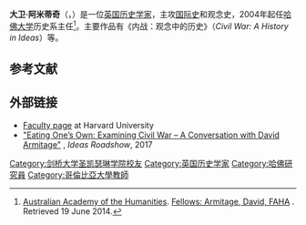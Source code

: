 {{Infobox person
| name        = David Armitage
| honorific_prefix = Professor
| image       = <!-- just the filename, without the File: or Image: prefix or enclosing [[brackets|brackets]] -->
| alt         = 
| caption     = 
| birth_date  = {{Birth year and age|1965}}
| birth_place = 英格兰[[斯托克波特|斯托克波特]]
| alma_mater  = [[剑桥大学圣凯瑟琳学院|剑桥大学圣凯瑟琳学院]]（BA，PhD）
| occupation  = 历史学者
| employer    = [[剑桥大学伊曼纽尔学院|剑桥大学伊曼纽尔学院]]<br>[[哥伦比亚大学|哥伦比亚大学]]<br>[[哈佛大学|哈佛大学]]
| known_for   = 
}}
'''大卫·阿米蒂奇'''（{{lang-en|David Armitage}}，{{bd|1965年|}}）是一位[[英国|英国]][[历史学家|历史学家]]，主攻[[国际史|国际史]]和观念史，2004年起任[[哈佛大学|哈佛大学]]历史系主任<ref name = "AAH">[[Australian_Academy_of_the_Humanities|Australian Academy of the Humanities]]. [http://www.humanities.org.au/Fellowship/FindFellows/tabid/123/articleType/ArticleView/articleId/1670/Armitage-David.aspx Fellows: Armitage, David, FAHA] {{Wayback|url=http://www.humanities.org.au/Fellowship/FindFellows/tabid/123/articleType/ArticleView/articleId/1670/Armitage-David.aspx |date=20150321160410 }}. Retrieved 19 June 2014.</ref>。主要作品有《内战：观念中的历史》（''Civil War: A History in Ideas''）等。
== 参考文献 ==
{{reflist}}

==外部链接==
*[http://scholar.harvard.edu/armitage/home Faculty page] {{Wayback|url=http://scholar.harvard.edu/armitage/home |date=20210228030522 }} at Harvard University
* [http://ideasroadshow.com/issues/eating-ones-own-examining-civil-war "Eating One’s Own: Examining Civil War – A Conversation with David Armitage"] {{Wayback|url=http://ideasroadshow.com/issues/eating-ones-own-examining-civil-war |date=20210109143736 }}, ''Ideas Roadshow'', 2017

{{Authority control}}

{{DEFAULTSORT:Armitage, David}}

[[Category:剑桥大学圣凯瑟琳学院校友|Category:剑桥大学圣凯瑟琳学院校友]]
[[Category:英国历史学家|Category:英国历史学家]]
[[Category:哈佛研究員|Category:哈佛研究員]]
[[Category:哥倫比亞大學教師|Category:哥倫比亞大學教師]]